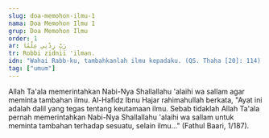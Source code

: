 ```yaml
---
slug: doa-memohon-ilmu-1
nama: Doa Memohon Ilmu 1
grup: Doa Memohon Ilmu
order: 1
ar: رَبِّ زِدْنِي عِلْمًا
tr: Robbi zidnii 'ilman.
idn: "Wahai Rabb-ku, tambahkanlah ilmu kepadaku. (QS. Thaha [20]: 114)."
tag: ["umum"]
---
```


Allah Ta'ala memerintahkan Nabi-Nya Shallallahu 'alaihi wa sallam agar meminta tambahan ilmu.
Al-Hafidz Ibnu Hajar rahimahullah berkata, "Ayat ini adalah dalil yang tegas tentang keutamaan ilmu. Sebab tidaklah Allah Ta'ala pernah memerintahkan Nabi-Nya Shallallahu 'alaihi wa sallam untuk meminta tambahan terhadap sesuatu, selain ilmu…" (Fathul Baari, 1/187).
